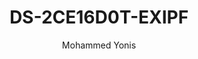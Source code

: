 ---
id: 10
slug: DS-2CE16D0T-EXIPF
title: "DS-2CE16D0T-EXIPF"
desc: "2 MP Fixed Mini Bullet Camera"
img: "/src/assets/camera/hikvision/DS-2CE16D0T-EXIPF/DS-2CE16D0T-EXIPF.png"
images:
  - "/src/assets/camera/hikvision/DS-2CE16D0T-EXIPF/DS-2CE16D0T-EXIPF.png"
alt: "2 MP Fixed Mini Bullet Camera"
author: "Mohammed Yonis"
reviewBody: "best service and support"
ratingValue: 5

features:
   - "High quality imaging with 2 MP, 1920 × 1080 resolution"
   - "2.8 mm, 3.6 mm fixed lens"
   - "Up to 20 m IR distance for bright night imaging"
   - "One port for four switchable signals (TVI/AHD/CVI/CVBS)"
   - "Water and dust resistant (IP67)"
publishedTime: "2023-09-15"
modifiedTime: "2023-10-01"
---